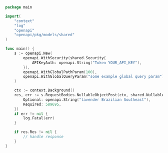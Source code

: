 ```go showLineNumbers copy filename="Nullable Object Post usage example"
package main

import(
	"context"
	"log"
	"openapi"
	"openapi/pkg/models/shared"
)

func main() {
    s := openapi.New(
        openapi.WithSecurity(shared.Security{
            APIKeyAuth: openapi.String("Token YOUR_API_KEY"),
        }),
        openapi.WithGlobalPathParam(100),
        openapi.WithGlobalQueryParam("some example global query param"),
    )

    ctx := context.Background()
    res, err := s.RequestBodies.NullableObjectPost(ctx, shared.NullableObject{
        Optional: openapi.String("lavender Brazilian Southeast"),
        Required: 589695,
    })
    if err != nil {
        log.Fatal(err)
    }

    if res.Res != nil {
        // handle response
    }
}
```

